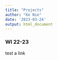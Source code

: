 ```yaml
---
title: "Projects"
author: "Ke Nie"
date: '2023-03-24'
output: html_document
---
```


### WI 22-23

test a link 